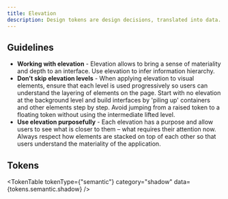 ```yaml
---
title: Elevation
description: Design tokens are design decisions, translated into data. Explore the semantic elevation design tokens.
---
```


## Guidelines

- **Working with elevation** - Elevation allows to bring a sense of materiality and depth to an interface. Use elevation to infer information hierarchy.
- **Don’t skip elevation levels** - When applying elevation to visual elements, ensure that each level is used progressively so users can understand the layering of elements on the page. Start with no elevation at the background level and build interfaces by 'piling up' containers and other elements step by step. Avoid jumping from a raised token to a floating token without using the intermediate lifted level.
- **Use elevation purposefully** - Each elevation has a purpose and allow users to see what is closer to them – what requires their attention now. Always respect how elements are stacked on top of each other so that users understand the materiality of the application.

## Tokens

<TokenTable tokenType={"semantic"} category="shadow" data={tokens.semantic.shadow} />
